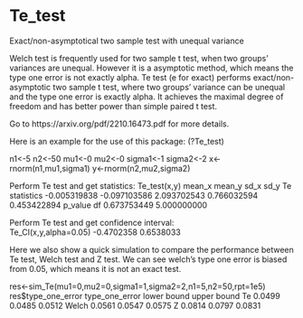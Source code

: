 # Te_test
Exact/non-asymptotical two sample test with unequal variance

Welch test is frequently used for two sample t test, when two groups' variances are unequal. However it is a asymptotic method, which means the type one error is not exactly alpha. Te test (e for exact) performs exact/non-asymptotic two sample t test, where two groups' variance can be unequal and the type one error is exactly alpha. It achieves the maximal degree of freedom and has better power than simple paired t test.

Go to https://arxiv.org/pdf/2210.16473.pdf for more details.


Here is an example for the use of this package: (?Te_test)

n1<-5
n2<-50
mu1<-0
mu2<-0
sigma1<-1
sigma2<-2
x<-rnorm(n1,mu1,sigma1)
y<-rnorm(n2,mu2,sigma2)

Perform Te test and get statistics:
Te_test(x,y)
       mean_x        mean_y          sd_x          sd_y Te statistics 
 -0.005319838  -0.097103586   2.093702543   0.766032594   0.453422894 
      p_value            df 
  0.673753449   5.000000000 
  
Perform Te test and get confidence interval:  
Te_CI(x,y,alpha=0.05)
-0.4702358  0.6538033


Here we also show a quick simulation to compare the performance between Te test, Welch test and Z test. We can see welch's type one error is biased from 0.05, which means it is not an exact test.

res<-sim_Te(mu1=0,mu2=0,sigma1=1,sigma2=2,n1=5,n2=50,rpt=1e5)
res$type_one_error
      type_one_error lower bound upper bound
Te            0.0499      0.0485      0.0512
Welch         0.0561      0.0547      0.0575
Z             0.0814      0.0797      0.0831

